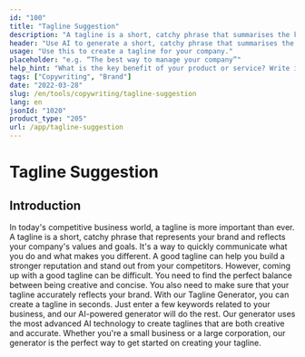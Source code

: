 ```yaml
---
id: "100"
title: "Tagline Suggestion"
description: "A tagline is a short, catchy phrase that summarises the key benefit of a product or service. It is often used in advertising and marketing, and it should be able to capture the essence of the company in a few words."
header: "Use AI to generate a short, catchy phrase that summarises the key benefit of your product or service."
usage: "Use this to create a tagline for your company."
placeholder: "e.g. “The best way to manage your company”"
help_hint: "What is the key benefit of your product or service? Write it down and we'll turn it into a Tagline."
tags: ["Copywriting", "Brand"]
date: "2022-03-28"
slug: /en/tools/copywriting/tagline-suggestion
lang: en
jsonId: "1020"
product_type: "205"
url: /app/tagline-suggestion
---
```


# Tagline Suggestion

## Introduction

In today's competitive business world, a tagline is more important than ever. A tagline is a short, catchy phrase that represents your brand and reflects your company's values and goals. It's a way to quickly communicate what you do and what makes you different. A good tagline can help you build a stronger reputation and stand out from your competitors. However, coming up with a good tagline can be difficult. You need to find the perfect balance between being creative and concise. You also need to make sure that your tagline accurately reflects your brand. With our Tagline Generator, you can create a tagline in seconds. Just enter a few keywords related to your business, and our AI-powered generator will do the rest. Our generator uses the most advanced AI technology to create taglines that are both creative and accurate. Whether you're a small business or a large corporation, our generator is the perfect way to get started on creating your tagline.
